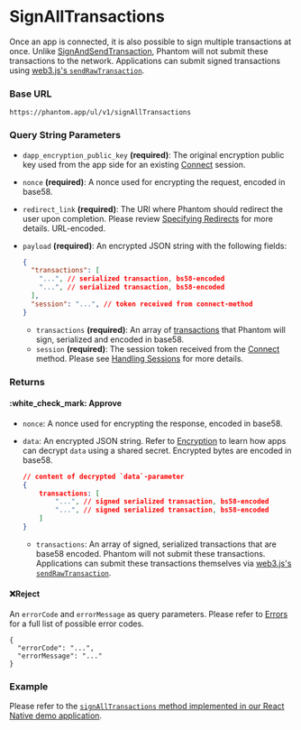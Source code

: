 # SignAllTransactions

Once an app is connected, it is also possible to sign multiple transactions at once. Unlike [SignAndSendTransaction](signandsendtransaction), Phantom will not submit these transactions to the network. Applications can submit signed transactions using [web3.js's `sendRawTransaction`](https://solana-labs.github.io/solana-web3.js/classes/Connection.html#sendRawTransaction).&#x20;

### Base URL

```
https://phantom.app/ul/v1/signAllTransactions
```

### Query String Parameters

* `dapp_encryption_public_key` **(required)**: The original encryption public key used from the app side for an existing [Connect](connect) session.
* `nonce` **(required)**: A nonce used for encrypting the request, encoded in base58.
* `redirect_link` **(required)**: The URI where Phantom should redirect the user upon completion. Please review [Specifying Redirects](/specifying-redirects) for more details. URL-encoded.
* `payload` **(required)**: An encrypted JSON string with the following fields:

  ```json
  {
    "transactions": [
      "...", // serialized transaction, bs58-encoded
      "...", // serialized transaction, bs58-encoded
    ],
    "session": "...", // token received from connect-method
  }
  ```

  * `transactions` **(required)**: An array of [transactions](https://solana-labs.github.io/solana-web3.js/classes/Transaction.html) that Phantom will sign, serialized and encoded in base58.
  * `session` **(required)**: The session token received from the [Connect](connect) method. Please see [Handling Sessions](/handling-sessions) for more details.

### Returns

#### :white\_check\_mark: Approve

* `nonce`: A nonce used for encrypting the response, encoded in base58.
* `data`: An encrypted JSON string. Refer to [Encryption](/encryption) to learn how apps can decrypt `data` using a shared secret. Encrypted bytes are encoded in base58.

  ```json
  // content of decrypted `data`-parameter
  {
      transactions: [
          "...", // signed serialized transaction, bs58-encoded
          "...", // signed serialized transaction, bs58-encoded
      ] 
  }
  ```

  * `transactions`: An array of signed, serialized transactions that are base58 encoded. Phantom will not submit these transactions. Applications can submit these transactions themselves via [web3.js's `sendRawTransaction`](https://solana-labs.github.io/solana-web3.js/classes/Connection.html#sendRawTransaction).&#x20;

#### :x:Reject

An `errorCode` and `errorMessage` as query parameters. Please refer to [Errors](/../getting-started-with-solana/errors) for a full list of possible error codes.

```
{
  "errorCode": "...",
  "errorMessage": "..."
}
```

### Example

Please refer to the [`signAllTransactions` method implemented in our React Native demo application](https://github.com/phantom-labs/deep-link-demo-app/blob/20f19f2154e98699f0d5a6b28bc4bb3d5acbcefd/App.tsx#L229).
